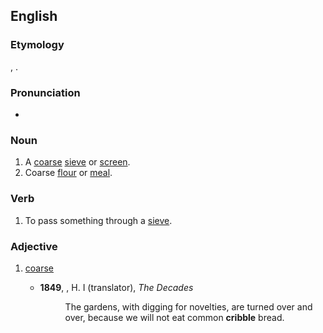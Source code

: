 ==English==

===Etymology===
{{etyl|fr|en}} {{m|fr|crible}}, {{etyl|LL.|en}} {{lena}} {{m|la|criblus||sieve}}.

===Pronunciation===
* {{IPA|en|/ˈkɹɪbəl/}}
{{rfap|en}}

===Noun===
{{en-noun}}

# A [[coarse]] [[sieve]] or [[screen]].
# Coarse [[flour]] or [[meal]].
#: {{rfquotek|en|Johnson}}

===Verb===
{{en-verb}}

# To pass something through a [[sieve]].

===Adjective===
{{en-adj}}

# {{lb|en|obsolete}} [[coarse]]
#* '''1849''', {{w|Henry Bullinger}}, H. I <!--initials are all given--> (translator), ''The Decades''
#*: The gardens, with digging for novelties, are turned over and over, because we will not eat common '''cribble''' bread.